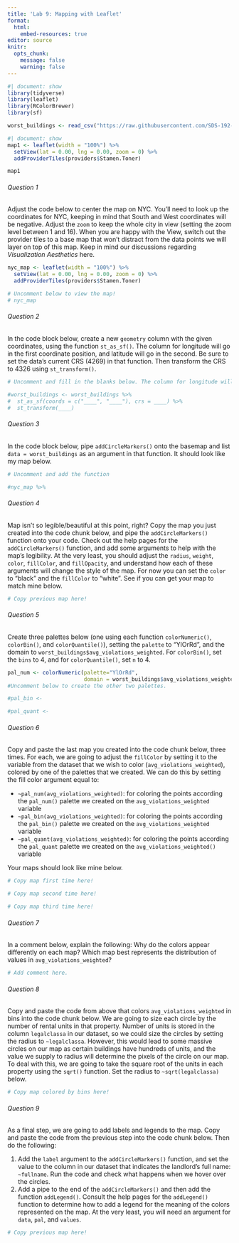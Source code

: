 ```yaml
---
title: 'Lab 9: Mapping with Leaflet'
format:
  html:
    embed-resources: true
editor: source
knitr:
  opts_chunk:
    message: false
    warning: false
---
```


```r
#| document: show
library(tidyverse)
library(leaflet)
library(RColorBrewer)
library(sf)

worst_buildings <- read_csv("https://raw.githubusercontent.com/SDS-192-Intro/sds-192-labs/main/Day30-Leaflet/datasets/worst_buildings.csv")
```
```r
#| document: show
map1 <- leaflet(width = "100%") %>%
  setView(lat = 0.00, lng = 0.00, zoom = 0) %>%
  addProviderTiles(providers$Stamen.Toner)

map1
```
###### Question 1

Adjust the code below to center the map on NYC. You'll need to look up the coordinates for NYC, keeping in mind that South and West coordinates will be negative. Adjust the `zoom` to keep the whole city in view (setting the zoom level between 1 and 16). When you are happy with the View, switch out the provider tiles to a base map that won't distract from the data points we will layer on top of this map. Keep in mind our discussions regarding *Visualization Aesthetics* here. 


```r
nyc_map <- leaflet(width = "100%") %>%
  setView(lat = 0.00, lng = 0.00, zoom = 0) %>%
  addProviderTiles(providers$Stamen.Toner)

# Uncomment below to view the map!
# nyc_map
```
###### Question 2

In the code block below, create a new `geometry` column with the given coordinates, using the function `st_as_sf()`. The column for longitude will go in the first coordinate position, and latitude will go in the second. Be sure to set the data's current CRS (4269) in that function. 
Then transform the CRS to 4326 using `st_transform()`. 



```r
# Uncomment and fill in the blanks below. The column for longitude will go in the first coordinate position, and latitude will go in the second. 

#worst_buildings <- worst_buildings %>%
#  st_as_sf(coords = c("____", "____"), crs = ____) %>%
#  st_transform(____)
```
###### Question 3

In the code block below, pipe `addCircleMarkers()` onto the basemap and list `data = worst_buildings` as an argument in that function. It should look like my map below. 



```r
# Uncomment and add the function

#nyc_map %>%
```
###### Question 4

Map isn't so legible/beautiful at this point, right? Copy the map you just created into the code chunk below, and pipe the `addCircleMarkers()` function onto your code. Check out the help pages for the `addCircleMarkers()` function, and add some arguments to help with the map's legibility. At the very least, you should adjust the `radius`, `weight`, `color`, `fillColor`, and `fillOpacity`, and understand how each of these arguments will change the style of the map. For now you can set the `color` to "black" and the `fillColor` to "white". See if you can get your map to match mine below. 


```r
# Copy previous map here! 
```
###### Question 5

Create three palettes below (one using each function `colorNumeric()`, `colorBin()`, and `colorQuantile()`), setting the `palette` to "YlOrRd", and the domain to `worst_buildings$avg_violations_weighted`. For `colorBin()`, set the `bins` to 4, and for `colorQuantile()`, set `n` to 4.


```r
pal_num <- colorNumeric(palette="YlOrRd", 
                        domain = worst_buildings$avg_violations_weighted)
#Uncomment below to create the other two palettes.

#pal_bin <- 

#pal_quant <- 

```
###### Question 6

Copy and paste the last map you created into the code chunk below, three times. For each, we are going to adjust the `fillColor` by setting it to the variable from the dataset that we wish to color (`avg_violations_weighted`), colored by one of the palettes that we created. We can do this by setting the fill color argument equal to:

-   `~pal_num(avg_violations_weighted)`: for coloring the points according the `pal_num()` palette we created on the `avg_violations_weighted` variable
-   `~pal_bin(avg_violations_weighted)`: for coloring the points according the `pal_bin()` palette we created on the `avg_violations_weighted` variable
-   `~pal_quant(avg_violations_weighted)`: for coloring the points according the `pal_quant` palette we created on the `avg_violations_weighted()` variable

Your maps should look like mine below. 


```r
# Copy map first time here!

# Copy map second time here!

# Copy map third time here!
```
###### Question 7

In a comment below, explain the following: Why do the colors appear differently on each map? Which map best represents the distribution of values in `avg_violations_weighted`?



```r
# Add comment here. 
```
###### Question 8

Copy and paste the code from above that colors `avg_violations_weighted` in bins into the code chunk below. We are going to size each circle by the number of rental units in that property. Number of units is stored in the column `legalclassa` in our dataset, so we could size the circles by setting the radius to `~legalclassa`. However, this would lead to some massive circles on our map as certain buildings have hundreds of units, and the value we supply to radius will determine the pixels of the circle on our map. To deal with this, we are going to take the square root of the units in each property using the `sqrt()` function. Set the radius to `~sqrt(legalclassa)` below.

```r
# Copy map colored by bins here!
```
###### Question 9

As a final step, we are going to add labels and legends to the map. Copy and paste the code from the previous step into the code chunk below. Then do the following:

1. Add the `label` argument to the `addCircleMarkers()` function, and set the value to the column in our dataset that indicates the landlord's full name: `~fullname`. Run the code and check what happens when we hover over the circles. 
2. Add a pipe to the end of the `addCircleMarkers()` and then add the function `addLegend()`. Consult the help pages for the `addLegend()` function to determine how to add a legend for the meaning of the colors represented on the map. At the very least, you will need an argument for `data`, `pal`, and `values`.


```r
# Copy previous map here!
  
```
